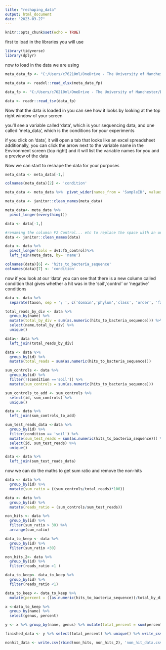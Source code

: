 ```yaml
---
title: "reshaping_data"
output: html_document
date: "2023-03-27"
---
```


```r
knitr::opts_chunk$set(echo = TRUE)
```

first to load in the libraries you will use
```r
library(tidyverse)
library(dplyr)
```

now to load in the data we are using
```r
meta_data_fp <- "C:/Users/c76210ml/OneDrive - The University of Manchester/Desktop/coffee_n_coding/data/metatable-master.xlsx"

meta_data <- readxl::read_xlsx(meta_data_fp)

data_fp <- "C:/Users/c76210ml/OneDrive - The University of Manchester/Desktop/coffee_n_coding/data/metadata.tsv"

data <- readr::read_tsv(data_fp)

```

Now that the data is loaded in you can see how it looks by looking at the top right window of your screen

you'll see a variable called 'data', which is your sequencing data, and one called 'meta_data', which is the conditions for your experiments

if you click on 'data', it will open a tab that looks like an excel spreadsheet
additionally, you can click the arrow next to the variable name in the Environment screen (top right) and it will list the variable names for you and a preview of the data

Now we can start to reshape the data for your purposes

```r

meta_data <- meta_data[-1,]

colnames(meta_data)[2] <- 'condition'

meta_data <- meta_data %>%  pivot_wider(names_from = 'SampleID', values_from = 'condition') 

meta_data <- janitor::clean_names(meta_data)

meta_data<- meta_data %>% 
  pivot_longer(everything())

data <- data[-1,] 

#renaming the columsn F2 Control... etc to replace the space with an underscore for manipulation purposes
data <- janitor::clean_names(data)

data <- data %>% 
  pivot_longer(cols = dv1:f5_control)%>% 
  left_join(meta_data, by= 'name')

colnames(data)[6] <- 'hits_to_bacteria_sequence'
colnames(data)[7] <- 'condition'
```

now if you look at our 'data' you can see that there is a new column called condition that gives whether a hit was in the 'soil','control' or 'negative' conditions

```r

data <- data %>% 
  separate(taxon, sep = '; ', c('domain','phylum','class', 'order', 'family', 'genus', 'species'))

total_reads_by_div <- data %>% 
  group_by(name) %>% 
  mutate(total_by_div = sum(as.numeric(hits_to_bacteria_sequence))) %>% 
  select(name,total_by_div) %>% 
  unique()

data<- data %>% 
  left_join(total_reads_by_div)

data <- data %>% 
  group_by(id) %>% 
  mutate(total_reads = sum(as.numeric(hits_to_bacteria_sequence))) 

sum_controls <- data %>% 
  group_by(id) %>%  
  filter(!(condition =='soil')) %>% 
  mutate(sum_controls = sum(as.numeric(hits_to_bacteria_sequence)))

sum_controls_to_add <- sum_controls %>% 
  select(id, sum_controls) %>% 
  unique()

data <- data %>% 
  left_join(sum_controls_to_add)

sum_test_reads_data <-data %>% 
  group_by(id) %>% 
  filter(condition == 'soil') %>% 
  mutate(sum_test_reads = sum(as.numeric(hits_to_bacteria_sequence))) %>% 
  select(id, sum_test_reads) %>% 
  unique()

data <- data %>% 
  left_join(sum_test_reads_data)
```

now we can do the maths to get sum ratio and remove the non-hits

```r
data <- data %>% 
  group_by(id) %>% 
  mutate(sum_ratio = ((sum_controls/total_reads)*100))

data <- data %>% 
  group_by(id) %>% 
  mutate(reads_ratio = (sum_controls/sum_test_reads))

non_hits <- data %>% 
  group_by(id) %>% 
  filter(sum_ratio > 30) %>% 
  arrange(sum_ratio)

data_to_keep <- data %>% 
  group_by(id) %>% 
  filter(sum_ratio <30)

non_hits_2<- data %>% 
  group_by(id) %>% 
  filter(reads_ratio >1 )

data_to_keep<- data_to_keep %>% 
  group_by(id) %>% 
  filter(reads_ratio <1)

data_to_keep <- data_to_keep %>% 
  mutate(percent = ((as.numeric(hits_to_bacteria_sequence))/total_by_div)*100)

x <-data_to_keep %>%
  group_by(name) %>% 
  select(genus, percent) 

y <- x %>% group_by(name, genus) %>% mutate(total_percent = sum(percent))

finished_data <- y %>% select(total_percent) %>% unique() %>% write_csv('finished_data.csv')

nonhit_data <- write.csv(rbind(non_hits, non_hits_2), 'non_hit_data.csv')
```

